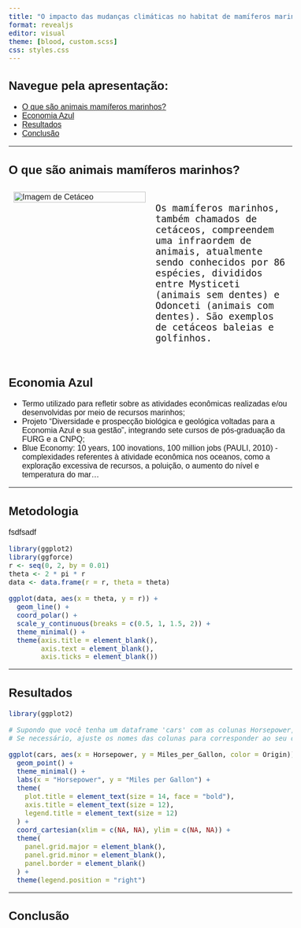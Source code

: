 ```yaml
---
title: "O impacto das mudanças climáticas no habitat de mamíferos marinhos"
format: revealjs
editor: visual
theme: [blood, custom.scss]
css: styles.css
---
```


<style>
  body {
    font-family: "Arial", sans-serif; /* Ajuste para a fonte usada globalmente */
    font-size: 16px; /* Ajuste o tamanho padrão da fonte */
  }
  
  /* Definindo o tamanho da fonte para o texto dentro das divs */
  .custom-text {
    font-family: inherit; /* Usa a fonte do elemento pai */
    font-size: 1.4em; /* Aumenta o tamanho da fonte, ajuste conforme necessário */
  }
</style>

## Navegue pela apresentação:

- [O que são animais mamíferos marinhos?](#cetaceos)
- [Economia Azul](#economiazul)
- [Resultados](#resultados)
- [Conclusão](#conclusao)

---

## O que são animais mamíferos marinhos? {#cetaceos}

<div style="display: flex; justify-content: space-between; align-items: flex-start;">
  <div style="flex: 1; padding: 10px;">
  <img src="https://media4.giphy.com/media/v1.Y2lkPTc5MGI3NjExYnU5ZjA4cDN6em4zaGdxbW41Mm1jbzUxZWppbnduNDJlNzR1OGprMCZlcD12MV9pbnRlcm5hbF9naWZfYnlfaWQmY3Q9Zw/jwlZfKsjFTmBW/giphy.webp" alt="Imagem de Cetáceo" style="width: 100%;"/>
  </div>
  <div style="flex: 1; padding: 10px;" class="custom-text">
    Os mamíferos marinhos, também chamados de cetáceos, compreendem uma infraordem de animais, atualmente sendo conhecidos por 86 espécies, divididos entre Mysticeti (animais sem dentes) e Odonceti (animais com dentes). São exemplos de cetáceos baleias e golfinhos.
  </div>
</div>




## Economia Azul {#economiazul}
::: {.incremental}
- Termo utilizado para refletir sobre as atividades econômicas realizadas e/ou desenvolvidas por meio de recursos marinhos;
- Projeto "Diversidade e prospecção biológica e geológica voltadas para a Economia Azul e sua gestão", integrando sete cursos de pós-graduação da FURG e a CNPQ;
- Blue Economy: 10 years, 100 inovations, 100 million jobs (PAULI, 2010) -  complexidades referentes à atividade econômica nos oceanos, como a exploração excessiva de recursos, a poluição, o aumento do nível e temperatura do mar...
:::

---

## Metodologia {#metodologia}

fsdfsadf

```r
library(ggplot2)
library(ggforce)
r <- seq(0, 2, by = 0.01)
theta <- 2 * pi * r
data <- data.frame(r = r, theta = theta)

ggplot(data, aes(x = theta, y = r)) +
  geom_line() +
  coord_polar() +
  scale_y_continuous(breaks = c(0.5, 1, 1.5, 2)) +
  theme_minimal() +
  theme(axis.title = element_blank(),
        axis.text = element_blank(),
        axis.ticks = element_blank())
```



---

## Resultados {#resultados}

```r
library(ggplot2)

# Supondo que você tenha um dataframe 'cars' com as colunas Horsepower, Miles_per_Gallon e Origin
# Se necessário, ajuste os nomes das colunas para corresponder ao seu dataframe

ggplot(cars, aes(x = Horsepower, y = Miles_per_Gallon, color = Origin)) +
  geom_point() +
  theme_minimal() +
  labs(x = "Horsepower", y = "Miles per Gallon") +
  theme(
    plot.title = element_text(size = 14, face = "bold"),
    axis.title = element_text(size = 12),
    legend.title = element_text(size = 12)
  ) +
  coord_cartesian(xlim = c(NA, NA), ylim = c(NA, NA)) +
  theme(
    panel.grid.major = element_blank(),
    panel.grid.minor = element_blank(),
    panel.border = element_blank()
  ) +
  theme(legend.position = "right")

```




---

## Conclusão {#conclusao}